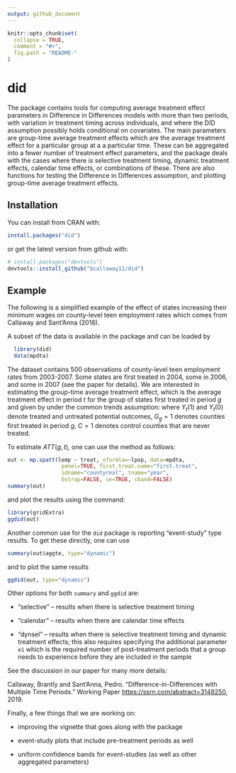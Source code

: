 ```yaml
---
output: github_document
---
```


<!-- README.md is generated from README.Rmd. Please edit that file -->

```r
knitr::opts_chunk$set(
  collapse = TRUE,
  comment = "#>",
  fig.path = "README-"
)
```

# did

The \code{did} package contains tools for computing average treatment effect parameters in Difference in Differences models with more than two periods, with variation in treatment timing across individuals, and where the DID assumption possibly holds conditional on covariates.  The main parameters are group-time average treatment effects which are the average treatment effect for a particular group at a a particular time.  These can be aggregated into a fewer number of treatment effect parameters, and the package deals with the cases where there is selective treatment timing, dynamic treatment effects, calendar time effects, or combinations of these.  There are also functions for testing the Difference in Differences assumption, and plotting group-time average treatment effects.

## Installation

You can install \texttt{did} from CRAN with:

```r
install.packages("did")
```

or get the latest version from github with:

```r
# install.packages("devtools")
devtools::install_github("bcallaway11/did")
```

## Example

The following is a simplified example of the effect of states increasing their minimum wages on county-level teen employment rates which comes from Callaway and Sant'Anna (2018).

A subset of the data is available in the package and can be loaded by
```r
  library(did)
  data(mpdta)
```

The dataset contains 500 observations of county-level teen employment rates from 2003-2007.  Some states are first treated in 2004, some in 2006, and some in 2007 (see the paper for details).  We are interested in estimating the group-time average treatment effect, which is the average treatment effect in period $t$ for the group of states first treated in period $g$ and given by
\begin{align*}
ATT(g,t)=E[Y_t(1) - Y_t(0)|G_g=1]
\end{align*}
under the common trends assumption:
\begin{align*}
  E[\Delta Y_t(0) | X, G_g=1] = E[\Delta Y_t(0) | X, C=1] \ a.s. \quad \forall g\leq t
\end{align*}
where $Y_t(1)$ and $Y_t(0)$ denote treated and untreated potential outcomes, $G_g=1$ denotes counties first treated in period $g$, $C=1$ denotes control counties that are never treated.

To estimate $ATT(g,t)$, one can use the \texttt{mp.spatt} method as follows:

```r
out <- mp.spatt(lemp ~ treat, xformla=~lpop, data=mpdta,
                 panel=TRUE, first.treat.name="first.treat",
                 idname="countyreal", tname="year",
                 bstrap=FALSE, se=TRUE, cband=FALSE)
summary(out)
```
and plot the results using the \texttt{ggdid} command:

```r
library(gridExtra)
ggdid(out)
```

Another common use for the `did` package is reporting "event-study" type results.  To get these directly, one can use
```r
summary(out$aggte, type="dynamic")
```

and to plot the same results
```r
ggdid(out, type="dynamic")
```

Other options for both `summary` and `ggdid` are:

* "selective" -- results when there is selective treatment timing

* "calendar" -- results when there are calendar time effects

* "dynsel" -- results when there is selective treatment timing and dynamic treatment effects; this also requires specifying the additional parameter `e1` which is the required number of post-treatment periods that a group needs to experience before they are included in the sample

See the discussion in our paper for many more details:

 Callaway, Brantly and Sant'Anna, Pedro.  "Difference-in-Differences with Multiple Time Periods." Working Paper <https://ssrn.com/abstract=3148250>, 2019.

Finally, a few things that we are working on:

* improving the vignette that goes along with the package

* event-study plots that include pre-treatment periods as well

* uniform confidence bands for event-studies (as well as other aggregated parameters)